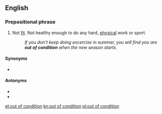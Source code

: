 ==English==

===Prepositional phrase===
{{head|en|prepositional phrase|head=[[out of]] [[condition]]}}

# Not [[fit]]. Not healthy enough to do any hard, [[physical]] work or sport.
#: ''If you don't keep doing excercise in summer, you will find you are '''out of condition''' when the new season starts.''

====Synonyms====
* {{l|en|unfit}}

====Antonyms====
* {{l|en|fit}}
* {{l|en|in condition}}

[[et:out of condition]]
[[kn:out of condition]]
[[pl:out of condition]]
